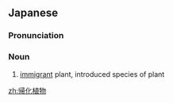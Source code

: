 ==Japanese==
{{ja-kanjitab|き|か|しょく|ぶつ}}

===Pronunciation===
{{ja-pron|きか しょくぶつ}}

===Noun===
{{ja-noun|きか しょくぶつ}}

# [[immigrant]] plant, introduced species of plant

[[zh:帰化植物]]